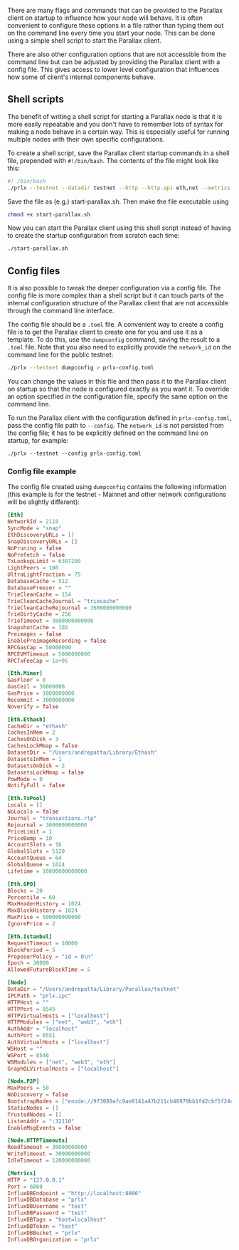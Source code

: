 There are many flags and commands that can be provided to the Parallax client on startup to influence how your node will behave. It is often convenient to configure these options in a file rather than typing them out on the command line every time you start your node. This can be done using a simple shell script to start the Parallax client.

There are also other configuration options that are not accessible from the command line but can be adjusted by providing the Parallax client with a config file. This gives access to lower level configuration that influences how some of client's internal components behave.

## Shell scripts

The benefit of writing a shell script for starting a Parallax node is that it is more easily repeatable and you don't have to remember lots of syntax for making a node behave in a certain way. This is especially useful for running multiple nodes with their own specific configurations.

To create a shell script, save the Parallax client startup commands in a shell file, prepended with `#!/bin/bash`. The contents of the file might look like this:

```sh
#! /bin/bash
./prlx --testnet --datadir testnet --http --http.api eth,net --metrics.expensive --metric.addr 127.0.0.1 --metrics.port 6060
```

Save the file as (e.g.) start-parallax.sh. Then make the file executable using

```sh
chmod +x start-parallax.sh
```

Now you can start the Parallax client using this shell script instead of having to create the startup configuration from scratch each time:

```sh
./start-parallax.sh
```

## Config files

It is also possible to tweak the deeper configuration via a config file. The config file is more complex than a shell script but it can touch parts of the internal configuration structure of the Parallax client that are not accessible through the command line interface.

The config file should be a `.toml` file. A convenient way to create a config file is to get the Parallax client to create one for you and use it as a template. To do this, use the `dumpconfig` command, saving the result to a `.toml` file. Note that you also need to explicitly provide the `network_id` on the command line for the public testnet:

```sh
./prlx --testnet dumpconfig > prlx-config.toml
```

You can change the values in this file and then pass it to the Parallax client on startup so that the node is configured exactly as you want it. To override an option specified in the configuration file, specify the same option on the command line.

To run the Parallax client with the configuration defined in `prlx-config.toml`, pass the config file path to `--config`. The `network_id` is not persisted from the config file; it has to be explicitly defined on the command line on startup, for example:

```
./prlx --testnet --config prlx-config.toml
```

### Config file example

The config file created using `dumpconfig` contains the following information (this example is for the testnet - Mainnet and other network configurations will be slightly different):

```toml
[Eth]
NetworkId = 2110
SyncMode = "snap"
EthDiscoveryURLs = []
SnapDiscoveryURLs = []
NoPruning = false
NoPrefetch = false
TxLookupLimit = 6307200
LightPeers = 100
UltraLightFraction = 75
DatabaseCache = 512
DatabaseFreezer = ""
TrieCleanCache = 154
TrieCleanCacheJournal = "triecache"
TrieCleanCacheRejournal = 3600000000000
TrieDirtyCache = 256
TrieTimeout = 3600000000000
SnapshotCache = 102
Preimages = false
EnablePreimageRecording = false
RPCGasCap = 50000000
RPCEVMTimeout = 5000000000
RPCTxFeeCap = 1e+05

[Eth.Miner]
GasFloor = 0
GasCeil = 30000000
GasPrice = 1000000000
Recommit = 3000000000
Noverify = false

[Eth.Ethash]
CacheDir = "ethash"
CachesInMem = 2
CachesOnDisk = 3
CachesLockMmap = false
DatasetDir = "/Users/andrepatta/Library/Ethash"
DatasetsInMem = 1
DatasetsOnDisk = 2
DatasetsLockMmap = false
PowMode = 0
NotifyFull = false

[Eth.TxPool]
Locals = []
NoLocals = false
Journal = "transactions.rlp"
Rejournal = 3600000000000
PriceLimit = 1
PriceBump = 10
AccountSlots = 16
GlobalSlots = 5120
AccountQueue = 64
GlobalQueue = 1024
Lifetime = 10800000000000

[Eth.GPO]
Blocks = 20
Percentile = 60
MaxHeaderHistory = 1024
MaxBlockHistory = 1024
MaxPrice = 500000000000
IgnorePrice = 2

[Eth.Istanbul]
RequestTimeout = 10000
BlockPeriod = 5
ProposerPolicy = "id = 0\n"
Epoch = 30000
AllowedFutureBlockTime = 5

[Node]
DataDir = "/Users/andrepatta/Library/Parallax/testnet"
IPCPath = "prlx.ipc"
HTTPHost = ""
HTTPPort = 8545
HTTPVirtualHosts = ["localhost"]
HTTPModules = ["net", "web3", "eth"]
AuthAddr = "localhost"
AuthPort = 8551
AuthVirtualHosts = ["localhost"]
WSHost = ""
WSPort = 8546
WSModules = ["net", "web3", "eth"]
GraphQLVirtualHosts = ["localhost"]

[Node.P2P]
MaxPeers = 50
NoDiscovery = false
BootstrapNodes = ["enode://973089afc9ae8141a47b211cb48979bb1fd2cbf5f24c498b4aab93a7cee5fcb996c7badac0d3b8414608b113bb12b9b997ac5bea35dd7842149a3182e42dfe18@46.137.237.72:32110"]
StaticNodes = []
TrustedNodes = []
ListenAddr = ":32110"
EnableMsgEvents = false

[Node.HTTPTimeouts]
ReadTimeout = 30000000000
WriteTimeout = 30000000000
IdleTimeout = 120000000000

[Metrics]
HTTP = "127.0.0.1"
Port = 6060
InfluxDBEndpoint = "http://localhost:8086"
InfluxDBDatabase = "prlx"
InfluxDBUsername = "test"
InfluxDBPassword = "test"
InfluxDBTags = "host=localhost"
InfluxDBToken = "test"
InfluxDBBucket = "prlx"
InfluxDBOrganization = "prlx"
```
